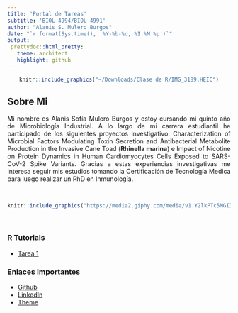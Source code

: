 ```yaml
---
title: 'Portal de Tareas'
subtitle: 'BIOL 4994/BIOL 4991'
author: "Alanis S. Mulero Burgos"
date: "`r format(Sys.time(), '%Y-%b-%d, %I:%M %p')`"
output: 
 prettydoc::html_pretty:
   theme: architect
   highlight: github
---
```


<div style="text-align: center;">

```r
knitr::include_graphics("~/Downloads/Clase de R/IMG_3189.HEIC")
```
</div>
## Sobre Mi
<div style="text-align: justify;">
Mi nombre es Alanis Sofía Mulero Burgos y estoy cursando mi quinto año de Microbiología Industrial. A lo largo de mi carrera estudiantil he participado de los siguientes proyectos investigativo: Characterization of Microbial Factors Modulating Toxin Secretion and Antibacterial Metabolite Production in the Invasive Cane Toad (**Rhinella marina**) e Impact of Nicotine on Protein Dynamics in Human Cardiomyocytes Cells Exposed to SARS-CoV-2 Spike Variants. Gracias a estas experiencias investigativas me interesa seguir mis estudios tomando la Certificación de Tecnología Medica para luego realizar un PhD en Inmunología.  
</div>

<br>
<div style="text-align: center;">
```r
knitr::include_graphics("https://media2.giphy.com/media/v1.Y2lkPTc5MGI3NjExMGdjazcxMHJkcjRndnlsajhmOHRodmNxb3VxbWh0dWt0anB3NWUwMiZlcD12MV9pbnRlcm5hbF9naWZfYnlfaWQmY3Q9Zw/n8iVtgWrBghjO/giphy.gif")
```
</div>
<br>

### R Tutorials
- [Tarea 1]()

### Enlaces Importantes
- [Github](https://github.com/alanismulero)
- [LinkedIn](https://www.linkedin.com/in/alanis-mulero-38208b249/)
- [Theme](http://jekyllthemes.org/themes/architect/)
